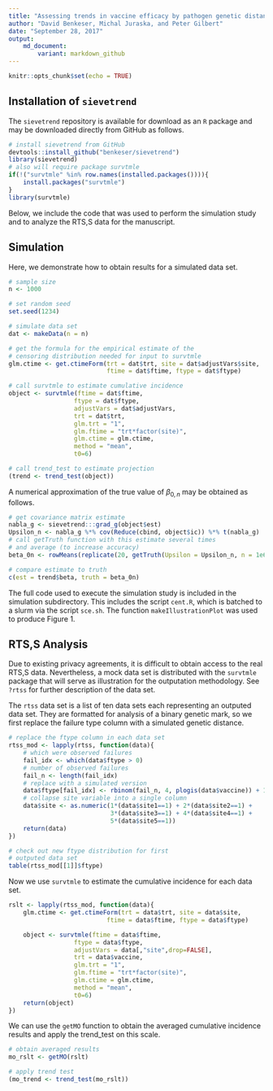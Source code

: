 ```yaml
---
title: "Assessing trends in vaccine efficacy by pathogen genetic distance"
author: "David Benkeser, Michal Juraska, and Peter Gilbert"
date: "September 28, 2017"
output:
    md_document:
        variant: markdown_github
---
```


    
```r
knitr::opts_chunk$set(echo = TRUE)
```

## Installation of `sievetrend`

The `sievetrend` repository is available for download as an `R` package and may be
downloaded directly from GitHub as follows. 

```r
# install sievetrend from GitHub
devtools::install_github("benkeser/sievetrend")
library(sievetrend)
# also will require package survtmle
if(!("survtmle" %in% row.names(installed.packages()))){
	install.packages("survtmle")	
}
library(survtmle)
```

Below, we include the code that was used to perform the simulation study
and to analyze the RTS,S data for the manuscript. 

## Simulation

Here, we demonstrate how to obtain results for a simulated data set. 

```r
# sample size
n <- 1000

# set random seed
set.seed(1234)

# simulate data set
dat <- makeData(n = n)

# get the formula for the empirical estimate of the
# censoring distribution needed for input to survtmle
glm.ctime <- get.ctimeForm(trt = dat$trt, site = dat$adjustVars$site, 
                           ftime = dat$ftime, ftype = dat$ftype)

# call survtmle to estimate cumulative incidence
object <- survtmle(ftime = dat$ftime,
                  ftype = dat$ftype,
                  adjustVars = dat$adjustVars,
                  trt = dat$trt,
                  glm.trt = "1",
                  glm.ftime = "trt*factor(site)",
                  glm.ctime = glm.ctime,
                  method = "mean",
                  t0=6)

# call trend_test to estimate projection
(trend <- trend_test(object))
```

A numerical approximation of the true value of $\beta_{0,n}$ may be obtained as follows.

```r
# get covariance matrix estimate
nabla_g <- sievetrend:::grad_g(object$est)
Upsilon_n <- nabla_g %*% cov(Reduce(cbind, object$ic)) %*% t(nabla_g) 
# call getTruth function with this estimate several times 
# and average (to increase accuracy)
beta_0n <- rowMeans(replicate(20, getTruth(Upsilon = Upsilon_n, n = 1e6)))[2]

# compare estimate to truth
c(est = trend$beta, truth = beta_0n)
```

The full code used to execute the simulation study is included in the simulation subdirectory. This includes the script `cent.R`, which is batched to a slurm via
the script `sce.sh`. The function `makeIllustrationPlot` was used to produce Figure 1.

## RTS,S Analysis

Due to existing privacy agreements, it is difficult to obtain access to the real RTS,S data. Nevertheless, a mock data set is distributed with the `survtmle` package that will serve as illustration for the outputation methodology. See `?rtss` for further description of the data set. 

The `rtss` data set is a list of ten data sets each representing an outputed data set. They are formatted for analysis of a binary genetic mark, so we first replace the failure type column with a simulated genetic distance.

```r
# replace the ftype column in each data set
rtss_mod <- lapply(rtss, function(data){
	# which were observed failures
	fail_idx <- which(data$ftype > 0)
	# number of observed failures
	fail_n <- length(fail_idx)
	# replace with a simulated version
	data$ftype[fail_idx] <- rbinom(fail_n, 4, plogis(data$vaccine)) + 1
	# collapse site variable into a single column
	data$site <- as.numeric(1*(data$site1==1) + 2*(data$site2==1) + 
	                        3*(data$site3==1) + 4*(data$site4==1) + 
	                        5*(data$site5==1))
	return(data)
})

# check out new ftype distribution for first
# outputed data set
table(rtss_mod[[1]]$ftype)
```

Now we use `survtmle` to estimate the cumulative incidence for each data set.

```r
rslt <- lapply(rtss_mod, function(data){
	glm.ctime <- get.ctimeForm(trt = data$trt, site = data$site, 
                           ftime = data$ftime, ftype = data$ftype)

	object <- survtmle(ftime = data$ftime,
                  ftype = data$ftype,
                  adjustVars = data[,"site",drop=FALSE],
                  trt = data$vaccine,
                  glm.trt = "1",
                  glm.ftime = "trt*factor(site)",
                  glm.ctime = glm.ctime,
                  method = "mean",
                  t0=6)
	return(object)
})
```

We can use the `getMO` function to obtain the averaged cumulative incidence 
results and apply the trend_test on this scale.

```r
# obtain averaged results
mo_rslt <- getMO(rslt)

# apply trend test
(mo_trend <- trend_test(mo_rslt))
```

